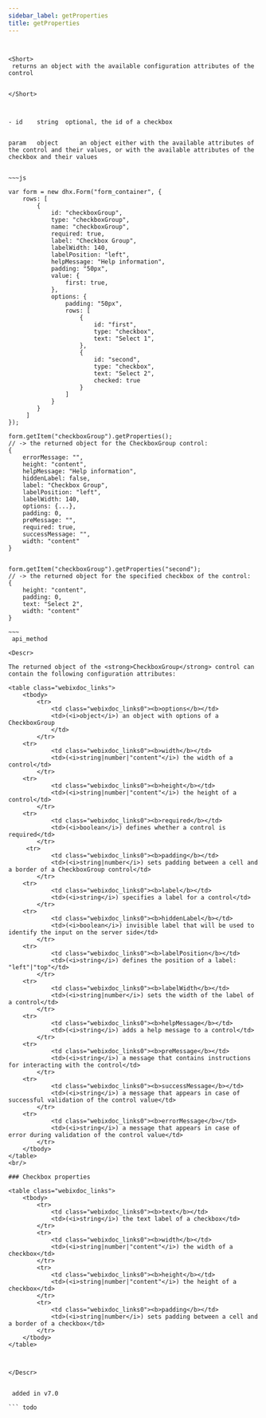 ```yaml
---
sidebar_label: getProperties
title: getProperties
---
```



          

``` todo


<Short>
 returns an object with the available configuration attributes of the control


</Short>



- id	string  optional, the id of a checkbox


param   object      an object either with the available attributes of the control and their values, or with the available attributes of the checkbox and their values


~~~js

var form = new dhx.Form("form_container", { 
    rows: [
        {
            id: "checkboxGroup",
            type: "checkboxGroup",
            name: "checkboxGroup",
            required: true,
            label: "Checkbox Group",
            labelWidth: 140,
            labelPosition: "left",
            helpMessage: "Help information",
            padding: "50px",
            value: {
                first: true,
            },
            options: {
                padding: "50px",
                rows: [
                    {
                        id: "first",
                        type: "checkbox",
                        text: "Select 1",
                    },
                    {
                        id: "second",
                        type: "checkbox",
                        text: "Select 2",
                        checked: true
                    }
                ]
            }
        }
     ]
});
 
form.getItem("checkboxGroup").getProperties();
// -> the returned object for the CheckboxGroup control:
{
	errorMessage: "",
	height: "content",
	helpMessage: "Help information",
	hiddenLabel: false,
	label: "Checkbox Group",
	labelPosition: "left",
	labelWidth: 140,
	options: {...},
	padding: 0,
	preMessage: "",
	required: true,
	successMessage: "",
	width: "content"
}


form.getItem("checkboxGroup").getProperties("second");
// -> the returned object for the specified checkbox of the control:
{
	height: "content",
	padding: 0,
	text: "Select 2",
	width: "content"
}

~~~
 api_method

<Descr>

The returned object of the <strong>CheckboxGroup</strong> control can contain the following configuration attributes:

<table class="webixdoc_links">
	<tbody>
		<tr>
			<td class="webixdoc_links0"><b>options</b></td>
			<td>(<i>object</i>) an object with options of a CheckboxGroup
			</td>
		</tr>
    <tr>
			<td class="webixdoc_links0"><b>width</b></td>
			<td>(<i>string|number|"content"</i>) the width of a control</td>
		</tr>
    <tr>
			<td class="webixdoc_links0"><b>height</b></td>
			<td>(<i>string|number|"content"</i>) the height of a control</td>
		</tr>
    <tr>
			<td class="webixdoc_links0"><b>required</b></td>
			<td>(<i>boolean</i>) defines whether a control is required</td>
		</tr>
	 <tr>
			<td class="webixdoc_links0"><b>padding</b></td>
			<td>(<i>string|number</i>) sets padding between a cell and a border of a CheckboxGroup control</td>
		</tr>	
    <tr>
			<td class="webixdoc_links0"><b>label</b></td>
			<td>(<i>string</i>) specifies a label for a control</td>
		</tr>
    <tr>
			<td class="webixdoc_links0"><b>hiddenLabel</b></td>
			<td>(<i>boolean</i>) invisible label that will be used to identify the input on the server side</td>
		</tr>
    <tr>
			<td class="webixdoc_links0"><b>labelPosition</b></td>
			<td>(<i>string</i>) defines the position of a label: "left"|"top"</td>
		</tr>
    <tr>
			<td class="webixdoc_links0"><b>labelWidth</b></td>
			<td>(<i>string|number</i>) sets the width of the label of a control</td>
		</tr>
    <tr>
			<td class="webixdoc_links0"><b>helpMessage</b></td>
			<td>(<i>string</i>) adds a help message to a control</td>
		</tr>
    <tr>
			<td class="webixdoc_links0"><b>preMessage</b></td>
			<td>(<i>string</i>) a message that contains instructions for interacting with the control</td>
		</tr>
    <tr>
			<td class="webixdoc_links0"><b>successMessage</b></td>
			<td>(<i>string</i>) a message that appears in case of successful validation of the control value</td>
		</tr>
    <tr>
			<td class="webixdoc_links0"><b>errorMessage</b></td>
			<td>(<i>string</i>) a message that appears in case of error during validation of the control value</td>
		</tr>
    </tbody>
</table>
<br/>

### Checkbox properties

<table class="webixdoc_links">
	<tbody>
		<tr>
			<td class="webixdoc_links0"><b>text</b></td>
			<td>(<i>string</i>) the text label of a checkbox</td>
		</tr>
		<tr>
			<td class="webixdoc_links0"><b>width</b></td>
			<td>(<i>string|number|"content"</i>) the width of a checkbox</td>
		</tr>
		<tr>
			<td class="webixdoc_links0"><b>height</b></td>
			<td>(<i>string|number|"content"</i>) the height of a checkbox</td>
		</tr>
		<tr>
			<td class="webixdoc_links0"><b>padding</b></td>
			<td>(<i>string|number</i>) sets padding between a cell and a border of a checkbox</td>
		</tr>
	</tbody>
</table>



</Descr>


 added in v7.0

``` todo
